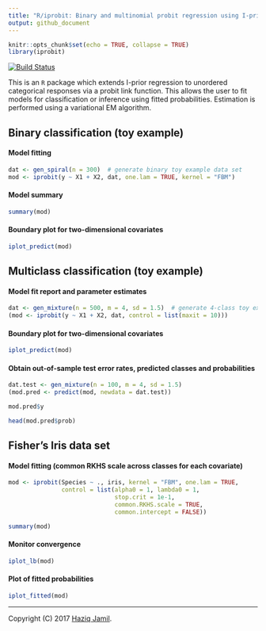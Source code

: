 ```yaml
---
title: "R/iprobit: Binary and multinomial probit regression using I-priors"
output: github_document
---
```


```r
knitr::opts_chunk$set(echo = TRUE, collapse = TRUE)
library(iprobit)
```

[![Build Status](https://travis-ci.org/haziqjamil/iprobit.svg?branch=master)](https://travis-ci.org/haziqjamil/iprobit)


This is an `R` package which extends I-prior regression to unordered categorical responses via a probit link function. This allows the user to fit models for classification or inference using fitted probabilities. Estimation is performed using a variational EM algorithm.

## Binary classification (toy example)

#### Model fitting

```r
dat <- gen_spiral(n = 300)  # generate binary toy example data set
mod <- iprobit(y ~ X1 + X2, dat, one.lam = TRUE, kernel = "FBM")
```

#### Model summary

```r
summary(mod)
```

#### Boundary plot for two-dimensional covariates

```r
iplot_predict(mod)
```

## Multiclass classification (toy example)

#### Model fit report and parameter estimates

```r
dat <- gen_mixture(n = 500, m = 4, sd = 1.5)  # generate 4-class toy example data set
(mod <- iprobit(y ~ X1 + X2, dat, control = list(maxit = 10)))
```

#### Boundary plot for two-dimensional covariates

```r
iplot_predict(mod)
```

#### Obtain out-of-sample test error rates, predicted classes and probabilities

```r
dat.test <- gen_mixture(n = 100, m = 4, sd = 1.5)
(mod.pred <- predict(mod, newdata = dat.test))

mod.pred$y

head(mod.pred$prob)
```

## Fisher's Iris data set

#### Model fitting (common RKHS scale across classes for each covariate)

```r
mod <- iprobit(Species ~ ., iris, kernel = "FBM", one.lam = TRUE,
               control = list(alpha0 = 1, lambda0 = 1, 
                              stop.crit = 1e-1,
                              common.RKHS.scale = TRUE, 
                              common.intercept = FALSE))

summary(mod)
```

#### Monitor convergence

```r
iplot_lb(mod)
```

#### Plot of fitted probabilities

```r
iplot_fitted(mod)
```

***

Copyright (C) 2017 [Haziq Jamil](http://haziqj.ml).
